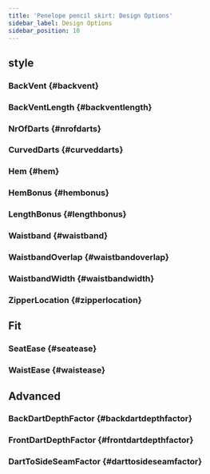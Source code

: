 ```yaml
---
title: 'Penelope pencil skirt: Design Options'
sidebar_label: Design Options
sidebar_position: 10
---
```



## style

### BackVent {#backvent}

<BackVent />

### BackVentLength {#backventlength}

<BackVentLength />

### NrOfDarts {#nrofdarts}

<NrOfDarts />

### CurvedDarts {#curveddarts}

<CurvedDarts />

### Hem {#hem}

<Hem />

### HemBonus {#hembonus}

<HemBonus />

### LengthBonus {#lengthbonus}

<LengthBonus />

### Waistband {#waistband}

<Waistband />

### WaistbandOverlap {#waistbandoverlap}

<WaistbandOverlap />

### WaistbandWidth {#waistbandwidth}

<WaistbandWidth />

### ZipperLocation {#zipperlocation}

<ZipperLocation />

## Fit

### SeatEase {#seatease}

<SeatEase />

### WaistEase {#waistease}

<WaistEase />

## Advanced

### BackDartDepthFactor {#backdartdepthfactor}

<BackDartDepthFactor />

### FrontDartDepthFactor {#frontdartdepthfactor}

<FrontDartDepthFactor />

### DartToSideSeamFactor {#darttosideseamfactor}

<DartToSideSeamFactor />
